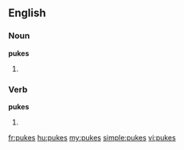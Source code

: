 ==English==

===Noun===
'''pukes'''

# {{plural of|[[puke]]}}

===Verb===
'''pukes'''

# {{third-person singular of|[[puke]]}}

[[fr:pukes]]
[[hu:pukes]]
[[my:pukes]]
[[simple:pukes]]
[[vi:pukes]]